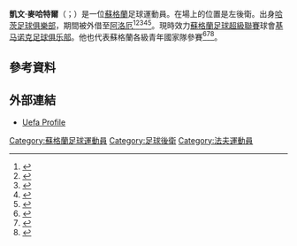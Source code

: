 '''凱文·麥哈特爾'''（{{lang-en|Kevin McHattie}}；{{bd|1993年|7月15日}}）是一位[[蘇格蘭|蘇格蘭]]足球運動員。在場上的位置是左後衛。出身[[哈茨足球俱樂部|哈茨足球俱樂部]]，期間被外借至[[艾洛亚竞技足球俱乐部|阿洛厄]]<ref name="Young Duo">{{cite web | url=http://www.alloaathletic.co.uk/BlogView.aspx?pageid=2&ItemID=626&mid=2 | title=Manager adds to squad | publisher=Alloa Athletic F.C. | date=7 December 2011 | accessdate=7 December 2011 | archive-url=https://web.archive.org/web/20140617160222/http://www.alloaathletic.co.uk/BlogView.aspx?pageid=2&ItemID=626&mid=2 | archive-date=2014-06-17 | dead-url=yes }}</ref><ref>{{cite web | url=http://news.bbc.co.uk/sport1/hi/football/16122529.stm | title=Alloa Athletic 1–0 Queen's Park | publisher=[[BBC|BBC]] | date=10 December 2011 | accessdate=10 December 2011}}</ref><ref>{{cite web | url=http://www.soccerbase.com/players/player.sd?player_id=61301&season_id=141 | title=2011–12 Stats | publisher=Soccerbase | accessdate=23 January 2012 | archive-date=2018-10-04 | archive-url=https://web.archive.org/web/20181004112403/http://www.soccerbase.com/players/player.sd?player_id=61301&season_id=141 | dead-url=no }}</ref><ref>{{cite web | url=http://www.scottishfootballleague.com/football/third/results/3408758/ | title=Stranraer 0 – 4 Alloa Athletic | publisher=Scottish Football League | date=21 January 2012 | accessdate=23 January 2012 | deadurl=yes | archiveurl=https://web.archive.org/web/20120605162620/http://www.scottishfootballleague.com/football/third/results/3408758/ | archivedate=2012年6月5日 }}</ref><ref>{{cite web | url=http://www.alloaathletic.co.uk/BlogView.aspx?pageid=2&ItemID=648&mid=2 | title=Total football wins day | publisher=Alloa Athletic F.C. | date=22 January 2012 | accessdate=23 January 2012 | archive-date=2016-03-04 | archive-url=https://web.archive.org/web/20160304090439/http://www.alloaathletic.co.uk/BlogView.aspx?pageid=2&ItemID=648&mid=2 | dead-url=no }}</ref>。現時效力[[蘇格蘭足球超級聯賽|蘇格蘭足球超級聯賽]]球會[[基马诺克足球俱乐部|基马诺克足球俱乐部]]。他也代表蘇格蘭各級青年國家隊參賽<ref>{{cite web | url=http://www.uefa.com/under17/matches/season=2010/round=15346/match=304629/index.html | title=Scotland V Cyprus U-17 | publisher=Uefa.Com | date=20 October 2009 | accessdate=13 August 2011 | archive-date=2010-03-29 | archive-url=https://archive.is/20100329062302/http://www.uefa.com/under17/matches/season=2010/round=15346/match=304629/index.html | dead-url=no }}</ref><ref>{{cite web | url=http://www.scottishfa.co.uk/international_fixture_details.cfm?page=289&matchID=94535 | title=U17 MALTA v SCOTLAND | publisher=scottishfa.co.uk | date=13 January 2010 | accessdate=13 August 2011}}</ref><ref>{{cite web | url=http://www.scottishfa.co.uk/football_player_profile.cfm?page=289&playerID=58360&squadID=13 | title=Kevin McHattie – U17 Squad | publisher=Scottish Football Association | accessdate=23 January 2012}}</ref>。

==參考資料==
{{Reflist}}

== 外部連結 ==
*[http://www.uefa.com/under17/teams/player=250014038/index.html Uefa Profile]

{{DEFAULTSORT:McHattie, Kevin}}
[[Category:蘇格蘭足球運動員|Category:蘇格蘭足球運動員]]
[[Category:足球後衛|Category:足球後衛]]
[[Category:法夫運動員|Category:法夫運動員]]